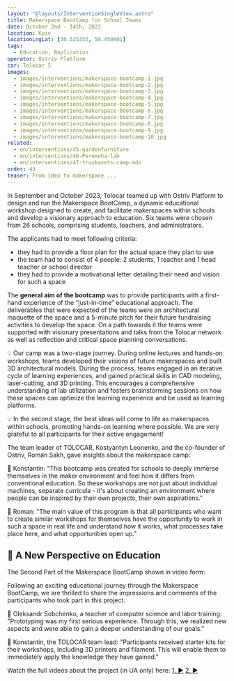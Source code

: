 ```yaml
---
layout: "@layouts/InterventionSingleView.astro"
title: Makerspace BootCamp for School Teams 
date: October 2nd - 14th, 2023
location: Kyiv
locationLngLat: [30.523333, 50.450001] 
tags: 
  - Education, Replication
operator: Ostriv Platform
car: Tolocar 5
images:
  - images/interventions/makerspace-bootcamp-1.jpg  
  - images/interventions/makerspace-bootcamp-2.jpg
  - images/interventions/makerspace-bootcamp-3.jpg 
  - images/interventions/makerspace-bootcamp-4.jpg
  - images/interventions/makerspace-bootcamp-5.jpg
  - images/interventions/makerspace-bootcamp-6.jpg
  - images/interventions/makerspace-bootcamp-7.jpg
  - images/interventions/makerspace-bootcamp-8.jpg
  - images/interventions/makerspace-bootcamp-9.jpg
  - images/interventions/makerspace-bootcamp-10.jpg
related:
  - en/interventions/45-gardenfurniture
  - en/interventions/46-Peremoha-lab
  - en/interventions/47-truskavets-camp.mdx
order: 43
teaser: From idea to makerspace ... 
---
```

In September and October 2023, Tolocar teamed up with Ostriv Platform to design and run the Makerspace BootCamp, a dynamic educational workshop designed to create, and facilitate makerspaces within schools and develop a visionary approach to education. Six teams were chosen from 26 schools, comprising students, teachers, and administrators.

The applicants had to meet following criteria:

- they had to provide a floor plan for the actual space they plan to use
- the team had to consist of 4 people: 2 students, 1 teacher and 1 head teacher or school director
- they had to provide a motivational letter detailing their need and vision for such a space

The **general aim of the bootcamp** was to provide participants with a first-hand experience of the “just-in-time” educational approach. The deliverables that were expected of the teams were an architectural maquette of the space and a 5-minute pitch for their future fundraising activities to develop the space. On a path towards it the teams were supported with visionary presentations and talks from the Tolocar network as well as reflection and critical space planning conversations. 

💡 Our camp was a two-stage journey. During online lectures and hands-on workshops, teams developed their visions of future makerspaces and built 3D architectural models. During the process, teams engaged in an iterative cycle of learning experiences, and gained practical skills in CAD modeling, laser-cutting, and 3D printing. 
This encourages a comprehensive understanding of lab utilization and fosters brainstorming sessions on how these spaces can optimize the learning experience and be used as learning platforms. 

💡 In the second stage, the best ideas will come to life as makerspaces within schools, promoting hands-on learning where possible. We are very grateful to all participants for their active engagement! 

The team leader of TOLOCAR, Kostyantyn Leonenko, and the co-founder of Ostriv, Roman Sakh, gave insights about the makerspace camp: 

💬 Konstantin: "This bootcamp was created for schools to deeply immerse themselves in the maker environment and feel how it differs from conventional education. So these workshops are not just about individual machines, separate curricula - it's about creating an environment where people can be inspired by their own projects, their own aspirations."

💬 Roman: "The main value of this program is that all participants who want to create similar workshops for themselves have the opportunity to work in such a space in real life and understand how it works, what processes take place here, and what opportunities open up."

## 🚀 **A New Perspective on Education**
The Second Part of the Makerspace BootCamp shown in video form: 

Following an exciting educational journey through the Makerspace BootCamp, we are thrilled to share the impressions and comments of the participants who took part in this project.

💬 Oleksandr Sobchenko, a teacher of computer science and labor training: "Prototyping was my first serious experience. Through this, we realized new aspects and were able to gain a deeper understanding of our goals."

💬 Konstantin, the TOLOCAR team lead: "Participants received starter kits for their workshops, including 3D printers and filament. This will enable them to immediately apply the knowledge they have gained."

Watch the full videos about the project (in UA only) here: 
[1. ▶](https://www.instagram.com/reel/Czdi_Kptx9l/?utm_source=ig_web_copy_link&igsh=MzRlODBiNWFlZA==) 
[2. ▶](https://www.instagram.com/reel/Cztb6CXNmxj/?utm_source=ig_web_copy_link&igsh=MzRlODBiNWFlZA==)

